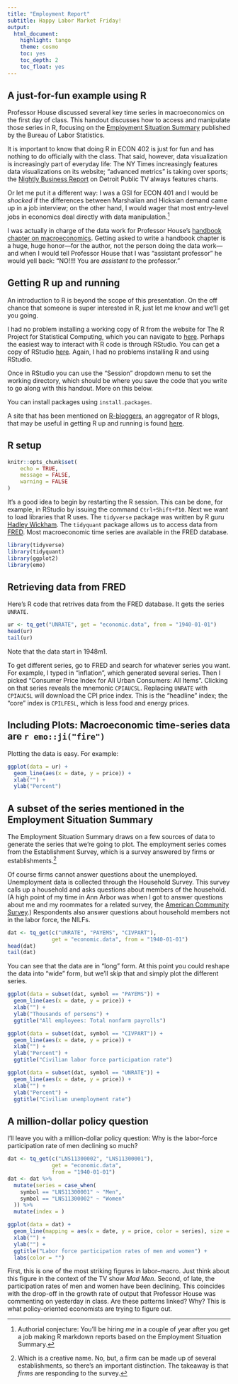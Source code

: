 ```yaml
---
title: "Employment Report"
subtitle: Happy Labor Market Friday!
output:
  html_document:
    highlight: tango
    theme: cosmo
    toc: yes
    toc_depth: 2
    toc_float: yes
---
```


## A just-for-fun example using R

Professor House discussed several key time series in macroeconomics on the first day of class.
This handout discusses how to access and manipulate those series in R,
focusing on the [Employment Situation Summary](https://www.bls.gov/news.release/empsit.nr0.htm) published by the Bureau of Labor Statistics.

It is important to know that doing R in ECON 402 is just for fun and has nothing to do officially with the class.
That said, however, data visualization is increasingly part of everyday life:
The NY Times increasingly features data visualizations on its website;
"advanced metrics" is taking over sports;
the [Nightly Business Report](http://nbr.com/) on Detroit Public TV always features charts.

Or let me put it a different way:
I was a GSI for ECON 401 and 
I would be _shocked_ if the differences between Marshalian and Hicksian demand came up in a job interview;
on the other hand,
I would wager that most entry-level jobs in economics deal directly with data manipulation.[^1]

I was actually in charge of the data work for Professor House's [handbook chapter on macroeconomics](https://www.sciencedirect.com/science/article/pii/S157400481630012X).
Getting asked to write a handbook chapter is a huge, huge honor&mdash;for the author, not the person doing the data work&mdash;and when I would tell Professor House that I was "assistant professor" he would yell back: 
"NO!!!! You are _assistant to_ the professor."

## Getting R up and running 

An introduction to R is beyond the scope of this presentation.
On the off chance that someone is super interested in R, 
just let me know and we'll get you going.

I had no problem installing a working copy of R from the website for The R Project for Statistical Computing,
which you can navigate to [here](https://www.r-project.org/).
Perhaps the easiest way to interact with R code is through RStudio.
You can get a copy of RStudio [here](https://www.rstudio.com/).
Again, I had no problems installing R and using RStudio.

Once in RStudio you can use the "Session" dropdown menu to set the working directory,
which should be where you save the code that you write to go along with this handout.
More on this below.

You can install packages using `install.packages`.

A site that has been mentioned on [R-bloggers](https://www.r-bloggers.com/),
an aggregator of R blogs, that may be useful in getting R up and running is found [here](http://stat545.com/index.html).

## R setup

```r
knitr::opts_chunk$set(
	echo = TRUE,
	message = FALSE,
	warning = FALSE
)
```

It's a good idea to begin by restarting the R session.
This can be done, for example, in RStudio by issuing the command `Ctrl+Shift+F10`.
Next we want to load libraries that R uses.
The `tidyverse` package was written by R guru [Hadley Wickham](http://hadley.nz/).
The `tidyquant` package allows us to access data from [FRED](https://fred.stlouisfed.org/).
Most macroeconomic time series are available in the FRED database.
```r
library(tidyverse)
library(tidyquant)
library(ggplot2)
library(emo)
```

## Retrieving data from FRED

Here's R code that retrives data from the FRED database.
It gets the series `UNRATE`.

```r
ur <- tq_get("UNRATE", get = "economic.data", from = "1940-01-01")
head(ur)
tail(ur)
```
Note that the data start in 1948m1.

To get different series,
go to FRED and search for whatever series you want.
For example, I typed in "inflation", which generated several series.
Then I picked "Consumer Price Index for All Urban Consumers: All Items".
Clicking on that series reveals the mnemonic `CPIAUCSL`.
Replacing `UNRATE` with `CPIAUCSL` will download the CPI price index.
This is the "headline" index;
the "core" index is `CPILFESL`,
which is less food and energy prices.

## Including Plots: Macroeconomic time-series data are `r emo::ji("fire")` 

Plotting the data is easy. 
For example:

```r
ggplot(data = ur) +
  geom_line(aes(x = date, y = price)) +
  xlab("") + 
  ylab("Percent")
```

## A subset of the series mentioned in the Employment Situation Summary

The Employment Situation Summary draws on a few sources of data to generate the series that we're going to plot.
The employment series comes from the Establishment Survey,
which is a survey answered by firms or establishments.[^2]

Of course firms cannot answer questions about the unemployed.
Unemployment data is collected through the Household Survey.
This survey calls up a household and asks questions about members of the household.
(A high point of my time in Ann Arbor was when I got to answer questions about me and my roommates for a related survey, the [American Community Survey](https://www.census.gov/programs-surveys/acs/).)
Respondents also answer questions about household members not in the labor force,
the NILFs.

```r
dat <- tq_get(c("UNRATE", "PAYEMS", "CIVPART"), 
              get = "economic.data", from = "1940-01-01")
head(dat)
tail(dat)
```
You can see that the data are in "long" form.
At this point you could reshape the data into "wide" form,
but we'll skip that and simply plot the different series.

```r

ggplot(data = subset(dat, symbol == "PAYEMS")) +
  geom_line(aes(x = date, y = price)) +
  xlab("") + 
  ylab("Thousands of persons") + 
  ggtitle("All employees: Total nonfarm payrolls")

ggplot(data = subset(dat, symbol == "CIVPART")) +
  geom_line(aes(x = date, y = price)) +
  xlab("") +
  ylab("Percent") +
  ggtitle("Civilian labor force participation rate")

ggplot(data = subset(dat, symbol == "UNRATE")) +
  geom_line(aes(x = date, y = price)) +
  xlab("") +
  ylab("Percent") +
  ggtitle("Civilian unemployment rate")
```


## A million-dollar policy question

I'll leave you with a million-dollar policy question:
Why is the labor-force participation rate of men declining so much?

```r
dat <- tq_get(c("LNS11300002", "LNS11300001"), 
              get = "economic.data",
              from = "1940-01-01")
dat <- dat %>% 
  mutate(series = case_when(
    symbol == "LNS11300001" ~ "Men",
    symbol == "LNS11300002" ~ "Women"
  )) %>% 
  mutate(index = )

ggplot(data = dat) +
  geom_line(mapping = aes(x = date, y = price, color = series), size = 1.5) +
  xlab("") +
  ylab("") +
  ggtitle("Labor force participation rates of men and women") +
  labs(color = "")
```

First, this is one of the most striking figures in labor&ndash;macro.
Just think about this figure in the context of the TV show _Mad Men_.
Second, of late, the participation rates of men and women have been declining.
This coincides with the drop-off in the growth rate of output that Professor House was commenting on yesterday in class.
Are these patterns linked?
Why?
This is what policy-oriented economists are trying to figure out.

[^1]: Authorial conjecture: You'll be hiring _me_ in a couple of year after you get a job making R markdown reports based on the Employment Situation Summary. 

[^2]: Which is a creative name.
No, but, a firm can be made up of several establishments,
so there's an important distinction.
The takeaway is that _firms_ are responding to the survey.